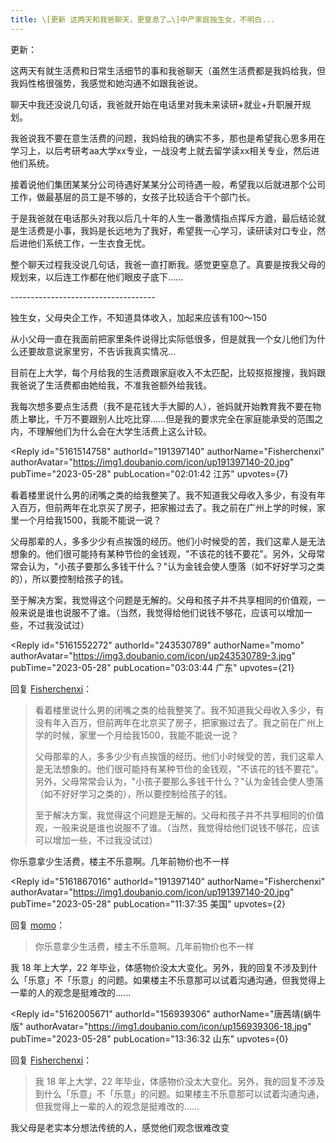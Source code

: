 ```yaml
---
title: \[更新 这两天和我爸聊天，更窒息了…\]中产家庭独生女，不明白...
---
```



<Forum groupName="当代家庭关系冷眼观察" groupUrl="https://www.douban.com/group/678964/" archivedAt="2025-05-16T14:29:38.689Z">
  <Post
    id="288703072"
    title="[更新 这两天和我爸聊天，更窒息了…]中产家庭独生女，不明白..."
    url="https://www.douban.com/group/topic/288703072/?_spm_id=MTU2OTM5MzA2"
    pubTime="2023-12-29"
    highlightUserId="191397140"
  >
更新：

这两天有就生活费和日常生活细节的事和我爸聊天（虽然生活费都是我妈给我，但我妈性格很强势，我感觉和她沟通不如跟我爸说。

聊天中我还没说几句话，我爸就开始在电话里对我未来读研+就业+升职展开规划。

我爸说我不要在意生活费的问题，我妈给我的确实不多，那也是希望我心思多用在学习上，以后考研考aa大学xx专业，一战没考上就去留学读xx相关专业，然后进他们系统。

接着说他们集团某某分公司待遇好某某分公司待遇一般，希望我以后就进那个公司工作，做最基层的员工是不够的，女孩子比较适合干个部门长。

于是我爸就在电话那头对我以后几十年的人生一番激情指点挥斥方遒，最后结论就是生活费是小事，我妈是长远地为了我好，希望我一心学习，读研读对口专业，然后进他们系统工作，一生衣食无忧。

整个聊天过程我没说几句话，我爸一直打断我。感觉更窒息了。真要是按我父母的规划来，以后连工作都在他们眼皮子底下......

\-\-\-\-\-\-\-\-\-\-\-\-\-\-\-\-\-\-\-\-\-\-\-\-\-\-\-\-\-\-\-\-\-\-\--

独生女，父母央企工作，不知道具体收入，加起来应该有100～150

从小父母一直在我面前把家里条件说得比实际低很多，但是就我一个女儿他们为什么还要故意说家里穷，不告诉我真实情况...

目前在上大学，每个月给我的生活费跟家庭收入不太匹配，比较抠抠搜搜，我妈跟我爸说了生活费都由她给我，不准我爸额外给我钱。

我每次想多要点生活费（我不是花钱大手大脚的人），爸妈就开始教育我不要在物质上攀比，千万不要跟别人比吃比穿......但是我的要求完全在家庭能承受的范围之内，不理解他们为什么会在大学生活费上这么计较。

<Reply
  id="5161514758"
  authorId="191397140"
  authorName="Fisherchenxi"
  authorAvatar="https://img1.doubanio.com/icon/up191397140-20.jpg"
  pubTime="2023-05-28"
  pubLocation="02:01:42 江苏"
  upvotes={7}
>
看着楼里说什么男的闭嘴之类的给我整笑了。我不知道我父母收入多少，有没有年入百万，但前两年在北京买了房子，把家搬过去了。我之前在广州上学的时候，家里一个月给我1500，我能不能说一说？

父母那辈的人，多多少少有点挨饿的经历。他们小时候受的苦，我们这辈人是无法想象的。他们很可能持有某种节俭的金钱观，"不该花的钱不要花"。另外，父母常常会认为，"小孩子要那么多钱干什么？"认为金钱会使人堕落（如不好好学习之类的），所以要控制给孩子的钱。

至于解决方案，我觉得这个问题是无解的。父母和孩子并不共享相同的价值观，一般来说是谁也说服不了谁。（当然，我觉得给他们说钱不够花，应该可以增加一些，不过我没试过）
</Reply>

<Reply
  id="5161552272"
  authorId="243530789"
  authorName="momo"
  authorAvatar="https://img3.doubanio.com/icon/up243530789-3.jpg"
  pubTime="2023-05-28"
  pubLocation="03:03:44 广东"
  upvotes={21}
>
回复 [Fisherchenxi](https://www.douban.com/people/191397140/)：
 > 看着楼里说什么男的闭嘴之类的给我整笑了。我不知道我父母收入多少，有没有年入百万，但前两年在北京买了房子，把家搬过去了。我之前在广州上学的时候，家里一个月给我1500，我能不能说一说？
> 
> 父母那辈的人，多多少少有点挨饿的经历。他们小时候受的苦，我们这辈人是无法想象的。他们很可能持有某种节俭的金钱观，"不该花的钱不要花"。另外，父母常常会认为，"小孩子要那么多钱干什么？"认为金钱会使人堕落（如不好好学习之类的），所以要控制给孩子的钱。
> 
> 至于解决方案，我觉得这个问题是无解的。父母和孩子并不共享相同的价值观，一般来说是谁也说服不了谁。（当然，我觉得给他们说钱不够花，应该可以增加一些，不过我没试过）

你乐意拿少生活费，楼主不乐意啊。几年前物价也不一样
</Reply>

<Reply
  id="5161867016"
  authorId="191397140"
  authorName="Fisherchenxi"
  authorAvatar="https://img1.doubanio.com/icon/up191397140-20.jpg"
  pubTime="2023-05-28"
  pubLocation="11:37:35 美国"
  upvotes={2}
>
回复 [momo](https://www.douban.com/people/243530789/)：
 > 你乐意拿少生活费，楼主不乐意啊。几年前物价也不一样

我 18 年上大学，22
年毕业，体感物价没太大变化。另外，我的回复不涉及到什么「乐意」不「乐意」的问题。如果楼主不乐意那可以试着沟通沟通，但我觉得上一辈的人的观念是挺难改的......
</Reply>

<Reply
  id="5162005671"
  authorId="156939306"
  authorName="唐茜靖(蜗牛版"
  authorAvatar="https://img1.doubanio.com/icon/up156939306-18.jpg"
  pubTime="2023-05-28"
  pubLocation="13:36:32 山东"
  upvotes={0}
>
回复 [Fisherchenxi](https://www.douban.com/people/191397140/)：
 > 我 18 年上大学，22
> 年毕业，体感物价没太大变化。另外，我的回复不涉及到什么「乐意」不「乐意」的问题。如果楼主不乐意那可以试着沟通沟通，但我觉得上一辈的人的观念是挺难改的......

我父母是老实本分想法传统的人，感觉他们观念很难改变
</Reply>
  </Post>
</Forum>
